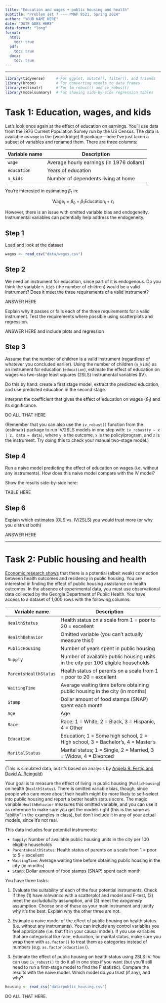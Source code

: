 ```yaml
---
title: "Education and wages + public housing and health"
subtitle: "Problem set 7 --- PMAP 8521, Spring 2024"
author: "YOUR NAME HERE"
date: "DATE GOES HERE"
date-format: "long"
format:
  html:
    toc: true
  pdf:
    toc: true
  docx:
    toc: true
---
```


---

```r
library(tidyverse)     # For ggplot, mutate(), filter(), and friends
library(broom)         # For converting models to data frames
library(estimatr)      # For lm_robust() and iv_robust()
library(modelsummary)  # For showing side-by-side regression tables
```


# Task 1: Education, wages, and kids

Let's look once again at the effect of education on earnings. You'll use data from the 1976 Current Population Survey run by the US Census. The data is available as `wage` in the {wooldridge} R package---here I've just taken a subset of variables and renamed them. There are three columns:

| Variable name  | Description                                | 
| -------------- | ------------------------------------------ |
| `wage`         | Average hourly earnings (in 1976 dollars)  |
| `education`    | Years of education                         |
| `n_kids`       | Number of dependents living at home        |

You're interested in estimating $\beta_1$ in:

$$
\text{Wage}_i = \beta_0 + \beta_1 \text{Education}_i + \epsilon_i
$$

However, there is an issue with omitted variable bias and endogeneity. Instrumental variables can potentially help address the endogeneity.

## Step 1

Load and look at the dataset

```r
wages <- read_csv("data/wages.csv")
```

## Step 2

We need an instrument for education, since part of it is endogenous. Do you think the variable `n_kids` (the number of children) would be a valid instrument? Does it meet the three requirements of a valid instrument?

ANSWER HERE

Explain why it passes or fails each of the three requirements for a valid instrument. Test the requirements where possible using scatterplots and regression.

ANSWER HERE and include plots and regression

## Step 3

Assume that the number of children is a valid instrument (regardless of whatever you concluded earlier). Using the number of children (`n_kids`) as an instrument for education (`education`), estimate the effect of education on wages via two-stage least squares (2SLS) instrumental variables (IV).

Do this by hand: create a first stage model, extract the predicted education, and use predicted education in the second stage.

Interpret the coefficient that gives the effect of education on wages ($\beta_1$) and its significance.

DO ALL THAT HERE

(Remember that you can also use the `iv_robust()` function from the {estimatr} package to run IV/2SLS models in one step with: `iv_robust(y ~ x | z, data = data)`, where `y` is the outcome, `x` is the policy/program, and `z` is the instrument. Try doing this to check your manual two-stage model.)

## Step 4

Run a naive model predicting the effect of education on wages (i.e. without any instruments). How does this naive model compare with the IV model? 

Show the results side-by-side here:

TABLE HERE

## Step 6

Explain which estimates (OLS vs. IV/2SLS) you would trust more (or why you distrust both)

ANSWER HERE


---


# Task 2: Public housing and health

[Economic research shows](https://dx.doi.org/10.1002/pam.20288) that there is a potential (albeit weak) connection between health outcomes and residency in public housing. You are interested in finding the effect of public housing assistance on health outcomes. In the absence of experimental data, you must use observational data collected by the Georgia Department of Public Health. You have access to a dataset of 1,000 rows with the following columns:

| Variable name         | Description                                                                      |
| --------------------- | -------------------------------------------------------------------------------- |
| `HealthStatus`        | Health status on a scale from 1 = poor to 20 = excellent                         |
| `HealthBehavior`      | Omitted variable (you can't actually measure this!)                              |
| `PublicHousing`       | Number of years spent in public housing                                          |
| `Supply`              | Number of available public housing units in the city per 100 eligible households |
| `ParentsHealthStatus` | Health status of parents on a scale from 1 = poor to 20 = excellent              |
| `WaitingTime`         | Average waiting time before obtaining public housing in the city (in months)     |
| `Stamp`               | Dollar amount of food stamps (SNAP) spent each month                             |
| `Age`                 | Age                                                                              |
| `Race`                | Race; 1 = White, 2 = Black, 3 = Hispanic, 4 = Other                              |
| `Education`           | Education; 1 = Some high school, 2 = High school, 3 = Bachelor's, 4 = Master's   |
| `MaritalStatus`       | Marital status; 1 = Single, 2 = Married, 3 = Widow, 4 = Divorced                 |

(This is simulated data, but it's based on analysis by [Angela R. Fertig and David A. Reingold](https://dx.doi.org/10.1002/pam.20288))

Your goal is to measure the effect of living in public housing (`PublicHousing`) on health (`HealthStatus`). There is omitted variable bias, though, since people who care more about their health might be more likely to self-select into public housing and report a better health status score. The magic variable `HealthBehavior` measures this omitted variable, and you can use it as reference to make sure you get the models right (this is the same as "ability" in the examples in class), but don't include it in any of your actual models, since it's not real.

This data includes four potential instruments:

- `Supply`: Number of available public housing units in the city per 100 eligible households
- `ParentsHealthStatus`: Health status of parents on a scale from 1 = poor to 5 = excellent
- `WaitingTime`: Average waiting time before obtaining public housing in the city (in months)
- `Stamp`: Dollar amount of food stamps (SNAP) spent each month

You have three tasks:

1. Evaluate the suitability of each of the four potential instruments. Check if they (1) have *relevance* with a scatterplot and model and F-test, (2) meet the *excludability* assumption, and (3) meet the *exogeneity* assumption. Choose one of these as your main instrument and justify why it's the best. Explain why the other three are not.

2. Estimate a naive model of the effect of public housing on health status (i.e. without any instruments). You can include any control variables you feel appropriate (i.e. that fit in your causal model). If you use variables that are categorical like race, education, or marital status, make sure you wrap them with `as.factor()` to treat them as categories instead of numbers (e.g. `as.factor(education)`).

3. Estimate the effect of public housing on health status using 2SLS IV. You can use `iv_robust()` to do it all in one step if you want (but you'll still need to run a first-stage model to find the F statistic). Compare the results with the naive model. Which model do you trust (if any), and why?

```r
housing <- read_csv("data/public_housing.csv")
```

DO ALL THAT HERE.
